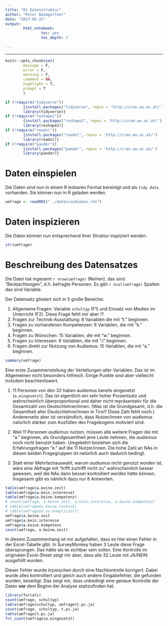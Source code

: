 ```yaml
---
title: "01 Datenstruktur"
author: "Peter Baumgartner"
date: "2017-03-22"
output: 
        html_notebook:
                toc: yes
                toc_depth: 3
                
---
```

***

```r
knitr::opts_chunk$set(
        message = F,
        error = F,
        warning = F,
        comment = NA,
        highlight = T,
        prompt = T
        )

if (!require("tidyverse")) 
        {install.packages("tidyverse", repos = 'http://cran.wu.ac.at/')
        library(tidyverse)}
if (!require("reshape2"))
        {install.packages("reshape2", repos = 'http://cran.wu.ac.at/')
        library(reshape2)}
if (!require("readxl"))
        {install.packages("readxl", repos = 'http://cran.wu.ac.at/')
        library(readxl)}
if (!require("pander"))
        {install.packages("pander", repos = 'http://cran.wu.ac.at/')
        library(pander)}


```

# Daten einspielen

Die Daten sind nun in einem R lesbaren Format bereinigt und als `tidy data` vorhanden. Sie können nun in R geladen werden.


```r
umfrage <- readRDS("../daten/audiemus.rds")

```

# Daten inspizieren
Die Daten können nun entsprechend ihrer Struktur inspiziert werden.

```r
str(umfrage)
```

# Beschreibung des Datensatzes

Die Datei hat ingesamt `r nrow(umfrage)` (Reihen), das sind "Beobachtungen", d.h. befragte Personen. Es gibt `r ncol(umfrage)` Spalten das sind Variable.

Der Datensatz gliedert sich in 5 große Bereiche:

1. Allgemeine Fragen: Variable `schultyp` (F1) und Einsatz von Medien im Unterricht (F2). Diese Frage fehlt mir aber !?
2. Fragen zur Technik-Ausstattung: 8 Variablen die mit "t." beginnen. 
3. Fragen zu vorhandenen Kompetenzen: 6 Variablen, die mit "k." beginnen.
4. Fragen zu Wünschen: 15 Variablen, die mit "w." beginnen.
5. Fragen zu Interessen: 6 Variablen, die mit ".i" beginnen.
6. Fragen direkt zur Nutzung von Audiemus: 15 Variablen, die mit "a." beginnen.

```r
summary(umfrage)
```

Eine erste Zusammenstellung der Verteilungen aller Variablen. Das ist im Allgemeinen nicht besonders hilfreich. Einige Punkte sind aber vielleicht trotzdem beachtentswert.

1. 11 Personen von den 32 haben audiemus bereits eingesetzt (`a.eingesetzt`). Das ist eigentlich ein sehr hoher Prozentsatz und wahrscheinlich überproportional und daher nicht repräsentativ für die Gesamtzahl von Deutschlehrer/innen. (Was ist die Grundgesamt, d.h. die Gesamtheit aller Deutschlehrer/innen in Tirol? Diese Zahl fehlt noch.) Andererseits aber ist verständlich, dass Nutzer/innen von _audiemus_ natürlich stärker zum Ausfüllen des Fragebogens motiviert sind. 

2. Weil 11 Personen _audiemus_ nutzen, müssen alle weitere Fragen die mit "a." beginnen, als Grundgesamtheit jene Leute nehmen, die _audiemus_ noch nicht benutzt haben. Umgekehrt beziehen sich die Erfahrungsfragen "e." auf die 11 Nutzer/innen. Die hohe Zahl an NAs in diesen beiden Fragegruppen ist natürlich auch dadurch bedingt.

3. Statt einer Mehrfachauswahl, warum _audiumus_ nicht genutzt worden ist, wäre eine Abfrage mit "trifft zu/trifft nicht zu" wahrscheinlich besser gewesen, weil die NAs dann besser kontrolliert werden hätte können. Insgesamt gibt es nämlich dazu nur 8 Antworten.

```r
table(umfrage$a.keine.zeit)
table(umfrage$a.kein.interesse)
table(umfrage$a.keine.kompetenz)
# count(umfrage, a.keine.zeit, a.kein.interesse, a.keine.kompetenz)
# table(umfrage$a.keine.technik)
# table(umfrage$a.zu.kompliziert)
umfrage$a.keine.zeit
umfrage$a.kein.interesse
umfrage$a.keine.kompetenz
count(umfrage, a.keine.zeit)
```


In diesem Zusammenhang ist mir aufgefallen, dass es hier einen Fehler in der Excel-Tabelle gibt. In SurveyMonkey haben 3 Leute diese Frage übersprungen. Das hätte als `NA` sichtbar sein sollen. Eine Kontrolle im originalen Excel-Sheet zeigt mir aber, dass alle 32 Leute mit JA/NEIN ausgefüllt wurden. 

Dieser Fehler wurde inzwischen durch eine Nachkontrolle korrigert. Dabei wurde alles kontrolliert und gleich auch andere Eingabefehler, die gefunden wurden, beseitigt. Das zeigt mir, dass unbedingt eine genaue Kontrolle der Daten **vor** dem Beginn der Analyse stattzufinden hat.


```r
library(forcats)
count(umfrage, schultyp)
table(umfrage$schultyp, umfrage$t.pc.ja)
count(umfrage, schultyp, t.pc.ja)
table(umfrage$t.pc.ja)
fct_count(umfrage$a.eingesetzt)

```

